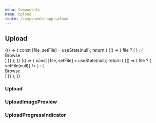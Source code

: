```yaml
---
menu: Components
name: Upload
route: /components-app-upload
---
```


## Upload




<Playground>
  {() => {
    const [file, setFile] = useState(null);
    return (
      <Pane>
        <Upload onSelect={setFile}>
          {() => (
            file ? (
              <UploadImagePreview file={file} />
            ) : (
              <div>Browse</div>
            )
          )}
        </Upload>
      </Pane>
    );
  }}
</Playground>

<Playground>
  {() => {
    const [file, setFile] = useState(null);
    return (
      <Pane>
        <Upload onSelect={setFile} isUploading={!!file}>
          {() => (
            file ? (
              <UploadProgressIndicator
                isUploading
                progress={0.5}
                onAbort={() => setFile(null)}
              />
            )  : (
              <div>Browse</div>
            )
          )}
        </Upload>
      </Pane>
    );
  }}
</Playground>


### Upload
<PropsTable of={Upload} />

### UploadImagePreview
<PropsTable of={UploadImagePreview} />

### UploadProgressIndicator
<PropsTable of={UploadProgressIndicator} />

